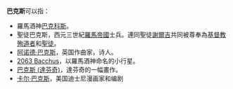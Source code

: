 
'''巴克斯'''可以指：
* 羅馬酒神[[巴克科斯|巴克科斯]]。
* 聖徒巴克斯，西元三世紀[[羅馬帝國|羅馬帝國]]士兵。連同聖徒[[謝爾吉|謝爾吉]]共同被尊奉為[[基督教|基督教]][[殉道者|殉道者]]和[[聖徒|聖徒]]。
* [[阿诺德·巴克斯|阿诺德·巴克斯]]，英国作曲家，诗人。
* [[2063_Bacchus|2063 Bacchus]]，以羅馬酒神命名的小行星。
* [[巴克斯_(達芬奇)|巴克斯 (達芬奇)]]，達芬奇的一幅畫作。
* [[卡尔·巴克斯|卡尔·巴克斯]]，美国迪士尼漫画家和编剧
{{Disambig|CAT=三字消歧义}}